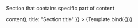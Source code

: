 
<Meta title="container/StudioSection" component={StudioSection} />


Section that contains specific part of content

<Canvas>
    <Story
        name="Normal"
        args={{
            children: (<>content</>),
            title: "Section title"
        }}
    >
        {Template.bind({})}
    </Story>
</Canvas>